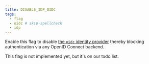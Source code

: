 ```yaml
---
title: DISABLE_IDP_OIDC
tags:
  - flag
  - oidc # skip-spellcheck
  - idp
---
```


Enable this flag to disable [the `oidc` identity
provider](/docs/guides/settings/idps#openid-connect) thereby blocking
authentication via any OpenID Connect backend.

<Comment by="joost">
This flag is not implemented yet, but it's on our todo list. 
</Comment>
